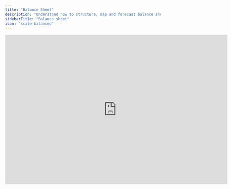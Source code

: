 ```yaml
---
title: "Balance Sheet"
description: "Understand how to structure, map and forecast balance sheet values."
sidebarTitle: "Balance sheet"
icon: "scale-balanced"
---
```


<iframe width="720" height="483" src="https://www.loom.com/embed/4f1a400f46ba44d3a919245789677665?sid=6b7cbc18-993f-45f3-a560-9b321d69ccd9" frameborder="0" webkitallowfullscreen mozallowfullscreen allowfullscreen />

## Overview

The purpose of your balance sheet is to provide a snapshot of what the company owns (assets) and how it paid for what it owns (liabilities and equity) at a given time. Like with the P\&L, you map your balance sheet to general ledger accounts from your accounting system to automatically update with actuals.

## Basics

### Balance sheet categories

Your balance sheet comprises assets, liabilities, and shareholder’s equity. Assets must always be equal to liabilities and equity.

```
Assets = Liabilities + Equity
```

![](/images/masterclasses/financial-statements/balance-sheet/balance-sheet-light.png)

<img classname="block dark:hidden" src="/images/masterclasses/financial-statements/balance-sheet/balance-sheet-light.png" />

<img classname="hidden dark:block" src="/images/masterclasses/financial-statements/balance-sheet/balance-sheet-dark.png" />

We recommend also categorizing into subgroups such as "current" and "non-current items" as it follows your accounting system's classic structure of general ledgers. “Current” refers to items that will materialize over the next year, whereas “non-current” (“fixed”) items span across years.

### Accumulated values

Francis shows balance sheet values imported from your accounting system as accumulated values.

This is an important distinction between the balance sheet and P\&L/cash flow: the balance sheet is a snapshot of your company’s accumulated assets and obligations at a given point in time, while your other statements describe performance over a period of time.

For this reason, balance sheet items in charts and reports are typically summarized by ENDING values or DELTA values instead of SUM values.

### Forecasting the balance sheet

Because the convention in Francis is to present balance sheet values as accumulated values, forecasts must also be accumulated. This is implemented by adding the last period's value to the forecast formula.

Forecasting balance sheet items is a prerequisite for creating a cash flow statement since the cash flow statement is derived from P\&L and balance sheet movements.

If you're only interested in cash movements due to P\&L movements, you can simplify your balance sheet by creating formulas that assume that the values stay constant. This is the simplest version of a balance sheet forecast.&#x20;

On the other hand, if you want to include cash flow impact from balance sheet movements such as inventory purchases, VAT, tax, and receivables, you need to consider how they change over time.

<Note>
  Another way of doing cash flow is the direct method, which lists all direct inflows and outflows of cash (e.g., an inventory purchase in a given period).

  Francis recommends the indirect cash flow forecasting method derived from the P\&L and balance sheet movements. The reason is that the financial model in Francis is mapped to the general ledger of your accounting system, which follows the indirect method. If you set it up the same way in Francis, you create a bridge between forecasts and actuals, allowing you to automatically compare budget vs. actuals and create new forecasts.
</Note>